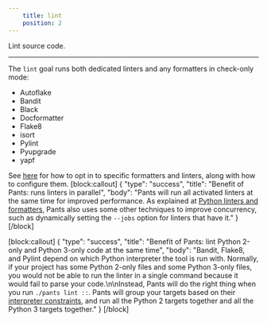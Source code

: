 ```yaml
---
    title: lint
    position: 2
---
```


Lint source code.

---

The `lint` goal runs both dedicated linters and any formatters in check-only mode:

* Autoflake
* Bandit
* Black
* Docformatter
* Flake8
* isort
* Pylint
* Pyupgrade
* yapf

See [here](doc:python-linters-and-formatters) for how to opt in to specific formatters and linters, along with how to configure them.
[block:callout]
{
  "type": "success",
  "title": "Benefit of Pants: runs linters in parallel",
  "body": "Pants will run all activated linters at the same time for improved performance. As explained at [Python linters and formatters](doc:python-linters-and-formatters), Pants also uses some other techniques to improve concurrency, such as dynamically setting the `--jobs` option for linters that have it."
}
[/block]

[block:callout]
{
  "type": "success",
  "title": "Benefit of Pants: lint Python 2-only and Python 3-only code at the same time",
  "body": "Bandit, Flake8, and Pylint depend on which Python interpreter the tool is run with. Normally, if your project has some Python 2-only files and some Python 3-only files, you would not be able to run the linter in a single command because it would fail to parse your code.\n\nInstead, Pants will do the right thing when you run `./pants lint ::`. Pants will group your targets based on their [interpreter constraints](doc:python-interpreter-compatibility), and run all the Python 2 targets together and all the Python 3 targets together."
}
[/block]